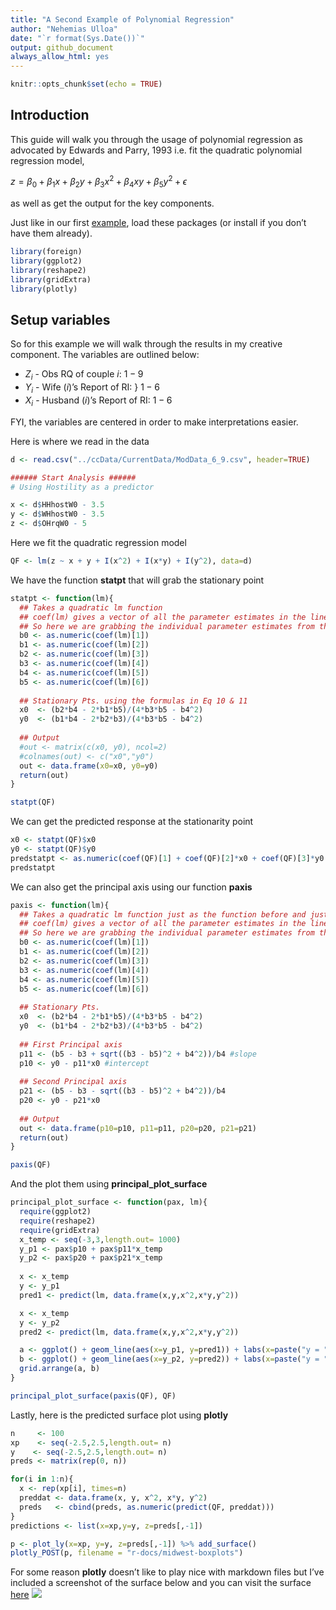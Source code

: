 ```yaml
---
title: "A Second Example of Polynomial Regression"
author: "Nehemias Ulloa"
date: "`r format(Sys.Date())`"
output: github_document
always_allow_html: yes
---
```


```r
knitr::opts_chunk$set(echo = TRUE)
```

## Introduction

This guide will walk you through the usage of polynomial regression as advocated by Edwards and Parry, 1993 i.e. fit the quadratic polynomial regression model,

$z = \beta_0 + \beta_1 x + \beta_2 y + \beta_3 x^2 + \beta_4 x y + \beta_5 y^2 + \epsilon$

as well as get the output for the key components.


Just like in our first [example](Examples/Examples.md), load these packages (or install if you don't have them already).

```r
library(foreign)
library(ggplot2)
library(reshape2)
library(gridExtra)
library(plotly)
```

## Setup variables

So for this example we will walk through the results in my creative component. The variables are outlined below:

* $Z_i$ - Obs RQ of couple $i$: $1-9$
* $Y_i$ - Wife ($i$)'s Report of RI: } $1-6$
* $X_i$ - Husband ($i$)'s Report of RI: $1-6$


FYI, the variables are centered in order to make interpretations easier.


Here is where we read in the data
```r
d <- read.csv("../ccData/CurrentData/ModData_6_9.csv", header=TRUE)

###### Start Analysis ######
# Using Hostility as a predictor

```

```r
x <- d$HHhostW0 - 3.5
y <- d$WHhostW0 - 3.5
z <- d$OHrqW0 - 5
```

Here we fit the quadratic regression model
```r
QF <- lm(z ~ x + y + I(x^2) + I(x*y) + I(y^2), data=d)
```

We have the function **statpt** that will grab the stationary point
```r
statpt <- function(lm){
  ## Takes a quadratic lm function
  ## coef(lm) gives a vector of all the parameter estimates in the linear model
  ## So here we are grabbing the individual parameter estimates from that vector
  b0 <- as.numeric(coef(lm)[1])
  b1 <- as.numeric(coef(lm)[2])
  b2 <- as.numeric(coef(lm)[3])
  b3 <- as.numeric(coef(lm)[4])
  b4 <- as.numeric(coef(lm)[5])
  b5 <- as.numeric(coef(lm)[6])
  
  ## Stationary Pts. using the formulas in Eq 10 & 11
  x0  <- (b2*b4 - 2*b1*b5)/(4*b3*b5 - b4^2)
  y0  <- (b1*b4 - 2*b2*b3)/(4*b3*b5 - b4^2)
  
  ## Output
  #out <- matrix(c(x0, y0), ncol=2)
  #colnames(out) <- c("x0","y0")
  out <- data.frame(x0=x0, y0=y0)
  return(out)
}

statpt(QF)
```

We can get the predicted response at the stationarity point
```r
x0 <- statpt(QF)$x0
y0 <- statpt(QF)$y0
predstatpt <- as.numeric(coef(QF)[1] + coef(QF)[2]*x0 + coef(QF)[3]*y0 + coef(QF)[4]*x0^2 + coef(QF)[5]*x0*y0 + coef(QF)[6]*y0^2)
predstatpt
```

We can also get the principal axis using our function **paxis**
```r
paxis <- function(lm){
  ## Takes a quadratic lm function just as the function before and just as before
  ## coef(lm) gives a vector of all the parameter estimates in the linear model
  ## So here we are grabbing the individual parameter estimates from that vector
  b0 <- as.numeric(coef(lm)[1])
  b1 <- as.numeric(coef(lm)[2])
  b2 <- as.numeric(coef(lm)[3])
  b3 <- as.numeric(coef(lm)[4])
  b4 <- as.numeric(coef(lm)[5])
  b5 <- as.numeric(coef(lm)[6])
  
  ## Stationary Pts.
  x0  <- (b2*b4 - 2*b1*b5)/(4*b3*b5 - b4^2)
  y0  <- (b1*b4 - 2*b2*b3)/(4*b3*b5 - b4^2)
  
  ## First Principal axis
  p11 <- (b5 - b3 + sqrt((b3 - b5)^2 + b4^2))/b4 #slope
  p10 <- y0 - p11*x0 #intercept
  
  ## Second Principal axis
  p21 <- (b5 - b3 - sqrt((b3 - b5)^2 + b4^2))/b4
  p20 <- y0 - p21*x0
  
  ## Output
  out <- data.frame(p10=p10, p11=p11, p20=p20, p21=p21)
  return(out)
}

paxis(QF)
```

And the plot them using **principal_plot_surface**
```r
principal_plot_surface <- function(pax, lm){
  require(ggplot2)
  require(reshape2)
  require(gridExtra)
  x_temp <- seq(-3,3,length.out= 1000)
  y_p1 <- pax$p10 + pax$p11*x_temp
  y_p2 <- pax$p20 + pax$p21*x_temp
  
  x <- x_temp
  y <- y_p1
  pred1 <- predict(lm, data.frame(x,y,x^2,x*y,y^2))

  x <- x_temp
  y <- y_p2
  pred2 <- predict(lm, data.frame(x,y,x^2,x*y,y^2))

  a <- ggplot() + geom_line(aes(x=y_p1, y=pred1)) + labs(x=paste("y = ", round(pax$p10,2), " + ", round(pax$p11,2), "x"), y="z", title="p1")
  b <- ggplot() + geom_line(aes(x=y_p2, y=pred2)) + labs(x=paste("y = ", round(pax$p20,2), " + ", round(pax$p21,2), "x"), y="z", title="p2")
  grid.arrange(a, b)
}

principal_plot_surface(paxis(QF), QF)
```


Lastly, here is the predicted surface plot using **plotly**
```r
n     <- 100
xp    <- seq(-2.5,2.5,length.out= n)
y    <- seq(-2.5,2.5,length.out= n)
preds <- matrix(rep(0, n))

for(i in 1:n){
  x <- rep(xp[i], times=n)
  preddat <- data.frame(x, y, x^2, x*y, y^2)
  preds   <- cbind(preds, as.numeric(predict(QF, preddat)))
}
predictions <- list(x=xp,y=y, z=preds[,-1])

p <- plot_ly(x=xp, y=y, z=preds[,-1]) %>% add_surface()
plotly_POST(p, filename = "r-docs/midwest-boxplots")

```
For some reason **plotly** doesn't like to play nice with markdown files but I've included a screenshot of the surface below and you can visit the surface [here](https://plot.ly/~nulloa1/150/) 
</center>![](https://plot.ly/~nulloa1/150.png)</center>

